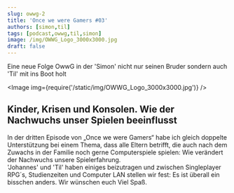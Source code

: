 ```yaml
---
slug: owwg-2
title: 'Once we were Gamers #03'
authors: [simon,til]
tags: [podcast,owwg,til,simon]
image: /img/OWWG_Logo_3000x3000.jpg
draft: false
---
```



Eine neue Folge OwwG in der 'Simon' nicht nur seinen Bruder sondern auch 'Til' mit ins Boot holt

<Image img={require('/static/img/OWWG_Logo_3000x3000.jpg')} />

<!--truncate-->

## Kinder, Krisen und Konsolen. Wie der Nachwuchs unser Spielen beeinflusst

In der dritten Episode von „Once we were Gamers“ habe ich gleich doppelte Unterstützung bei einem Thema, dass alle Eltern betrifft, die auch nach dem Zuwachs in der Familie noch gerne Computerspiele spielen: Wie verändert der Nachwuchs unsere Spielerfahrung.  
'Johannes' und 'Til' haben einiges beizutragen und zwischen Singleplayer RPG´s, Studienzeiten und Computer LAN stellen wir fest: Es ist überall ein bisschen anders. 
Wir wünschen euch Viel Spaß.

<ReactPlayer
    width="100%"
    height="auto"
    controls
    url='https://m10z.picnotes.de/OwwG/OwwG_3_KinderKrisenKonsolen.mp3'
/>
